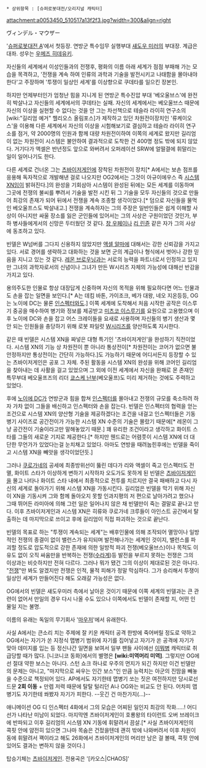  * 상위항목 : [슈퍼로봇대전/오리지널 캐릭터]
attachment:a0053450_510517a13f2f3.jpg?width=300&align=right

ヴィンデル・マウザー

'[[슈퍼로봇대전 A]]'에서 첫등장. 연방군 특수임무 실행부대 [[섀도우 미러]]의 부대장. 계급은 대좌. 성우는 [[우메즈 히데유키]].

자신들의 세계에서 이성인들과의 전쟁후, 평화의 이름 아래 세계가 점점 부패해 가는 모습을 목격하고, '전쟁을 계속 하여 인류의 과학과 기술을 발전시키고 나태함을 몰아내야 한다'고 주장하며 '투쟁이 일상인 세계'를 이상향으로 쿠데타를 일으킨 장본인.

하지만 언제부터인가 엄청난 힘을 지니게 된 연방군 특수진압 부대 '베오울브스'에 완전히 박살나고 자신들의 세계에서의 쿠데타는 실패. 자신의 세계에서는 베오울브스 때문에 자신의 이상을 실현할 수 없다는 것을 안 그는 차선책으로 테슬라 라이히 연구소의 [wiki:"길리엄 예거" 헬리오스 올림포스]가 제작하고 있던 차원전이장치인 '류케이오스'을 이용해 다른 세계에서 자신의 이상을 시험해보기로 결심하고 테슬라 라이히 연구소를 점거, 약 2000명의 인원과 함께 대량 차원전이하여 이쪽의 세계로 왔지만 길리엄이 없는 차원전이 시스템은 불안하여 결과적으로 도착한 건 400명 정도 밖에 되지 않았다. 거기다가 액셀은 반년정도 앞으로 와버려서 오퍼레이션 SRW에 얼떨결에 휘말리는 일이 일어나기도 한다.

다른 세계로 건너온 그는 [[츠바이저게인]]에 장착된 차원전이 장치[* A에서는 보손 점프를 응용해 독자적으로 개발해낸 걸로 나오지만 OG2에서는 그것이 아규이에우스 즉 [[시스템XN]]임이 밝혀진다.]의 완성을 기회삼아 시스템이 완성된 뒤에는 모든 세계를 이동하며 그곳에 전쟁의 불씨를 뿌려서 기술을 발전 시킨 뒤 그 기술을 모두 자신들의 것으로 만들어 최강의 존재가 되어 뒤에서 전쟁을 계속 조종할 생각이었다.[* 덤으로 자신들을 물먹인 베오울프스도 박살내고.] 전쟁을 계속하자는 그의 주장은 일반인들은 쉽게 이해할 사상이 아니지만 싸울 장소를 잃은 군인들에 있어서는 그의 사상은 구원이었던 것인가, 부하 병사들에게서의 신망은 두터웠던 것 같다. [[창 우페이]]나 [[리 린쥰]] 같은 자가 그의 사상에 동조하고 있다.

빈델은 W넘버를 그다지 신용하지 않았지만 [[액셀 알마]]에 대해서는 강한 신뢰감을 가지고 있다. 서로 경어를 생략하고 대화하는 것을 보면 군의 계급이나 형식에서 벗어나 강한 믿음을 지니고 있는 것 같다. [[레몬 브로우닝]]과는 서로의 능력을 파트너로서 인정하고 있지만 그녀의 과학자로서의 신념이나 그녀가 만든 W시리즈 자체의 가능성에 대해선 반감을 가지고 있다.

용의주도한 인물로 항상 대장답게 신중하며 자신의 목적을 위해 필요하다면 어느 인물과도 손을 잡는 일면을 보인다.[* A는 데킴 바톤, 가이조크, 베가 대왕, 네오 지온등등, OG는 노이에 DC는 물론 [[인스펙터]]와도.] 이쪽 세계에 도착해서 처음 시작한 공작은 이스루기 중공을 매수하여 병기와 정보를 제공받고 [[미츠코 이스루기]]를 요원으로 고용했으며 이후 노이에 DC와 손을 잡고 어스 크레이들을 요새로 사용하며 자신들의 병기 생산과 몇 안 되는 인원들을 충당하기 위해 로봇 파일럿 [[W시리즈]]를 양산하도록 지시한다.

같은 때 빈델은 시스템 XN을 짜넣은 대형 특기인 '츠바이저게인'을 완성하기 직전이었다. 시스템 XN의 기능 상 차원전이 뿐 아니라 통상전이[* 차원전이는 코어가 없으면 불안정하지만 통상전이는 간단히 가능하다.]도 가능하기 때문에 어디서든지 등장할 수 있는 츠바이저게인은 공포 그 자체. 주된 활동을 시스템 XN의 완성을 위해 코어인 길리엄을 찾아내는 데 사활을 걸고 있었으며 그 외에 이전 세계에서 자신을 완패로 몬 존재인 특무부대 베오울프즈의 리더 [[쿄스케 난부]](베오울프)도 미리 제거하는 것에도 주력하고 있었다.

후에 [[노이에 DC]]가 연방군과 힘을 합쳐 [[인스펙터]]를 몰아내고 전쟁의 규모를 축소하려 하자 가차 없이 그들을 배신하고 인스펙터와 손을 잡는다. 빈델은 인스펙터의 협력을 얻는 조건으로 시스템 XN의 양산형 기술을 제공하겠다는 조건을 내걸고 인스펙터들은 기동병기 사이즈로 공간전이가 가능한 시스템 XN 수준의 기술은 몰랐기 때문에[* 레몬이 그냥 공간전이 기술이라고만 말해놓았기 때문.] 꽤 유리한 조건이라고 생각하고 화이트 스타를 그들의 새로운 기지로 제공한다.[* 하지만 웬드로는 어렴풋이 시스템 XN에 더 대단한 무언가가 있었다는걸 눈치채고 있었다. 아마도 연방을 때려눕힌후에는 빈델을 죽이고 시스템 XN을 빼앗을 생각이었던듯.]

그러나 [[쿠로가네]]의 공세에 최종방위선이 뚫린 데다가 리와 액셀이 죽고 인스펙터도 전멸, 화이트 스타가 이상하게 변하기 시작하자 오도가도 못하게 된 빈델은 [[츠바이저게인]]을 몰고 나타나 화이트 스타 내에서 최종적으로 전투를 치르지만 결국 패배하고 다시 자신의 세계로 돌아가기 위해 시스템 XN을 가동시킨다. 길리엄은 빈델을 막기 위해 자신이 XN을 기동시켜 그와 함께 돌아오지 못할 인과지평의 저 편으로 날아가려고 했으나 그때 뛰어든 라미아에 의해 그런 일은 일어나지 않은 채 빈델만이 죽는 결말로 끝나고 만다. 이후 츠바이저게인과 시스템 XN은 히류와 쿠로가네 크루들이 아인스트 공간에서 탈출하는 데 마지막으로 쓰이고 후에 길리엄이 직접 파괴하는 것으로 끝난다.

빈델의 목표로 하는 "투쟁이 계속되는 세계"는 배후인물에 의해 조작되어 멸망이나 일방적인 전쟁의 종결이 없이 밸런스가 유지되며 발전해나가는 세계인 것이지, 밸런스를 파괴할 정도로 압도적으로 강한 존재에 의한 일방적 파괴 전쟁(베오울브스)이나 목적도 이유도 없이 오직 싸움만을 반복하는 전쟁([[수라]]계)등 발전을 부르지 못하는 전쟁은 그의 이상과는 비슷하지만 전혀 다르다. 그러나 뭐가 됐건 그의 이상이 제대로된 것은 아니다. "[[전쟁]]"만 봐도 알겠지만 전쟁은 인적, 물적 피해가 정말 막심하다. 그가 승리해서 투쟁이 일상인 세계가 만들어진다 해도 오래갈 가능성은 없다.

OG에서의 빈델은 섀도우미러 측에서 날아온 것이기 때문에 이쪽 세계의 빈델과는 큰 관련이 없어서 만일의 경우 다시 나올 수도 있으나 이쪽에서도 빈델이 존재할 지, 어떤 인물일 지는 불명.

이름의 유래는 독일의 무기회사 '[[마우저]]'에서 유래한다.

사실 A에서는 큰소리 치는 주제에 잘 키운 캐릭터 공격 한방에 죽어버릴 정도로 약하고 OG에서는 자기가 쏜 지정식 맵병기 범위에 자기를 집어넣고 자기가 쏜 공격에 자기가 맞아 데미지를 입는 등 정신나간 일면을 보여서 일부 팬들 사이에선 [[이뭐병]] 캐릭터로 취급당할 때가 많다. [니코니코 동화]에서의 별명은 '''[wiki:미역머리 미역]'''. 그렇지만 OG에선 절대 약한 보스는 아니다. 스턴 쇼크 하나로 우주의 먼지가 되긴 하지만 이건 빈델만의 문제는 아니고, "마지막으로 싸우는 인간 보스"인 만큼 능력치는 아군의 진땀을 빼놓을 수준으로 책정되어 있다. AP에서도 자기한테 맵병기 쏘는 짓은 여전하지만 당시로선 드문 '''2회 이동''' + 만렙 저력 때문에 탈탈 털리던 A나 OG와는 비교도 안 된다. 어차피 맵병기도 자기한테 쏴봤자 자기가 피한다. --웃긴 건 마찬가지(...)--

애니메이션 OG 디 인스펙터 4화에서 그의 모습은 어찌된 일인지 최강의 작화.....! 어디선가 나타난 미남이 되었다. 마지막엔 츠바이저게인이 호룡왕의 타이런트 오버 브레이크에 반파되고 이후 길리엄의 시스템 XN 기동에 휘말려서 끔살.[* 사실 츠바이저게인의 콕핏 안에 얌전히 있으면 그나마 목숨은 건젔을텐데 괜히 밖에 나와버려서 이후 차원이동에 휘말려서 꽥이라고 해도 26화에서 츠바이저게인의 머리만 남은 걸 볼때, 콕핏 안에 있어도 결과는 변하지 않을 것이다.]

탑승기체는 [[츠바이저게인]]. 전용곡은 '[카오스|CHAOS]'
